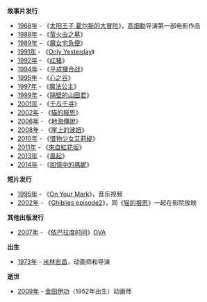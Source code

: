 '''故事片发行'''
* [[1968年|1968年]] - 《[[太阳王子_霍尔斯的大冒险|太阳王子 霍尔斯的大冒险]]》，[[高畑勳|高畑勳]]导演第一部电影作品
* [[1988年|1988年]] - 《[[萤火虫之墓|萤火虫之墓]]》
* [[1989年|1989年]] - 《[[魔女宅急便|魔女宅急便]]》
* [[1991年|1991年]] - 《[[岁月的童话|Only Yesterday]]》
* [[1992年|1992年]] - 《[[红猪|红猪]]》
* [[1994年|1994年]] - 《[[平成狸合战|平成狸合战]]》
* [[1995年|1995年]] - 《[[心之谷|心之谷]]》
* [[1997年|1997年]] - 《[[魔法公主|魔法公主]]》
* [[1999年|1999年]] - 《[[隔壁的山田君|隔壁的山田君]]》
* [[2001年|2001年]] - 《[[千与千寻|千与千寻]]》
* [[2002年|2002年]] - 《[[猫的报恩|猫的报恩]]》
* [[2006年|2006年]] - 《[[地海傳說|地海傳說]]》
* [[2008年|2008年]] - 《[[崖上的波妞|崖上的波妞]]》
* [[2010年|2010年]] - 《[[借物少女艾莉緹|借物少女艾莉緹]]》
* [[2011年|2011年]] - 《[[來自紅花坂|來自紅花坂]]》
* [[2013年|2013年]] - 《[[風起|風起]]》
* [[2014年|2014年]] - 《[[回憶中的瑪妮|回憶中的瑪妮]]》

'''短片发行'''
* [[1995年|1995年]] - 《[[On_Your_Mark|On Your Mark]]》，音乐视频
* [[2002年|2002年]] - 《[[Ghiblies_episode2|Ghiblies episode2]]》，同《[[猫的报恩|猫的报恩]]》一起在影院放映

'''其他出版发行'''
* [[2007年|2007年]] - 《[[依巴拉度时间|依巴拉度时间]]》[[OVA|OVA]]

'''出生'''
* [[1973年|1973年]] - [[米林宏昌|米林宏昌]]，动画师和导演

'''逝世'''
* [[2009年|2009年]] - [[金田伊功|金田伊功]]（1952年出生）动画师
<!--
'''Anniversaries and events'''
-->